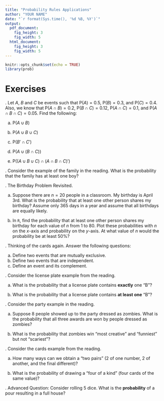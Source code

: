 ```yaml
---
title: "Probability Rules Applications"
author: "YOUR NAME"
date: "`r format(Sys.time(), '%d %B, %Y')`"
output: 
  pdf_document:
    fig_height: 3
    fig_width: 5
  html_document:
    fig_height: 3
    fig_width: 5
---
```


```r
knitr::opts_chunk$set(echo = TRUE)
library(prob)
```

\newcommand{\E}{\mbox{E}}
\newcommand{\Var}{\mbox{Var}}
\newcommand{\Cov}{\mbox{Cov}}
\newcommand{\Prob}{\mbox{P}}
\newcommand*\diff{\mathop{}\!\mathrm{d}}

# Exercises

\indent 1. Let $A$, $B$ and $C$ be events such that $\Prob(A)=0.5$, $\Prob(B)=0.3$, and $\Prob(C)=0.4$. Also, we know that $\Prob(A \cap B)=0.2$, $\Prob(B \cap C)=0.12$, $\Prob(A \cap C)=0.1$, and $\Prob(A \cap B \cap C)=0.05$. Find the following: 

  a. $\Prob(A\cup B)$


  b. $\Prob(A\cup B \cup C)$


  c. $\Prob(B'\cap C')$


  d. $\Prob(A\cup (B\cap C))$


  e. $\Prob((A\cup B \cup C)\cap (A\cap B \cap C)')$



\indent 2. Consider the example of the family in the reading. What is the probability that the family has at least one boy? 




\indent 3. The Birthday Problem Revisited. 

a. Suppose there are $n=20$ people in a classroom. My birthday is April 3rd. What is the probability that at least one other person shares my birthday? Assume only 365 days in a year and assume that all birthdays are equally likely. 



b. In `R`, find the probability that at least one other person shares my birthday for each value of $n$ from 1 to 80. Plot these probabilities with $n$ on the $x$-axis and probability on the $y$-axis. At what value of $n$ would the probability be at least 50%?   


\indent 4. Thinking of the cards again. Answer the following questions:

a. Define two events that are mutually exclusive.  
b. Define two events that are independent.  
c. Define an event and its complement.  

\indent 5. Consider the license plate example from the reading. 

a. What is the probability that a license plate contains **exactly** one "B"? 


b. What is the probability that a license plate contains **at least one** "B"?



\indent 6. Consider the party example in the reading. 

a. Suppose 8 people showed up to the party dressed as zombies. What is the probability that all three awards are won by people dressed as zombies? 


b. What is the probability that zombies win "most creative" and "funniest" but not "scariest"? 



\indent 7. Consider the cards example from the reading. 

a. How many ways can we obtain a "two pairs" (2 of one number, 2 of another, and the final different)? 


b.  What is the probability of drawing a "four of a kind" (four cards of the same value)? 

\indent 8. Advanced Question: Consider rolling 5 dice. What is the **probability** of a pour resulting in a full house?




